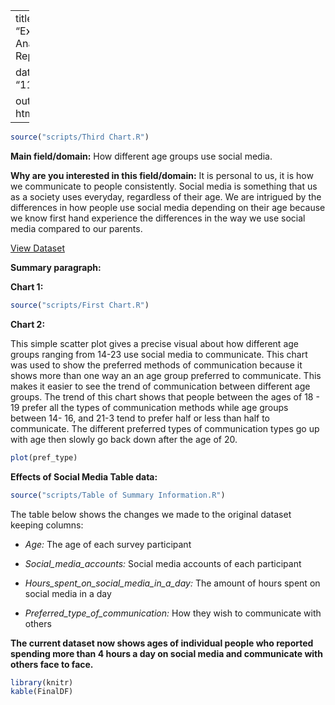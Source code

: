 
---
title: "Exploratory Anaylsis Report"

date: "11/13/2020"

output: html_document
---
```r
source("scripts/Third Chart.R")
```


**Main field/domain:** How different age groups use social media.

**Why are you interested in this field/domain:** It is personal to us, it is how we communicate to people consistently. Social media is something that us as a society uses everyday, regardless of their age. We are intrigued by the differences in how people use social media depending on their age because we know first hand experience the differences in the way we use social media compared to our parents.





[View Dataset](https://raw.githubusercontent.com/info201b-au20/info201-final-group-project/gh-pages/Effects%20of%20Social%20Media%20(Responses).csv)







**Summary paragraph:**




**Chart 1:**
```r
source("scripts/First Chart.R")
```
**Chart 2:**






This simple scatter plot gives a precise visual about how different age groups
ranging from 14-23 use social media to communicate. This chart was used to show
the preferred methods of communication because it shows more than one way an
an age group preferred to communicate. This makes it easier to see the trend of
communication between different age groups. The trend of this chart shows that
people between the ages of 18 - 19 prefer all the types of communication methods
while age groups between 14- 16, and 21-3 tend to prefer half or less than half
to communicate. The different preferred types of communication types go up
with age then slowly go back down after the age of 20.

```r
plot(pref_type)
```

**Effects of Social Media Table data:**

```r
source("scripts/Table of Summary Information.R")
```

The table below shows the changes we made to the original dataset keeping columns:

* *Age:* The age of each survey participant

* *Social_media_accounts:* Social media accounts of each participant

* *Hours_spent_on_social_media_in_a_day:* The amount of hours spent on social media in a day

* *Preferred_type_of_communication:* How they wish to communicate with others




**The current dataset now shows ages of individual people who reported spending more than 4 hours a day 
on social media and communicate with others face to face.**

```r
library(knitr)
kable(FinalDF)
```
